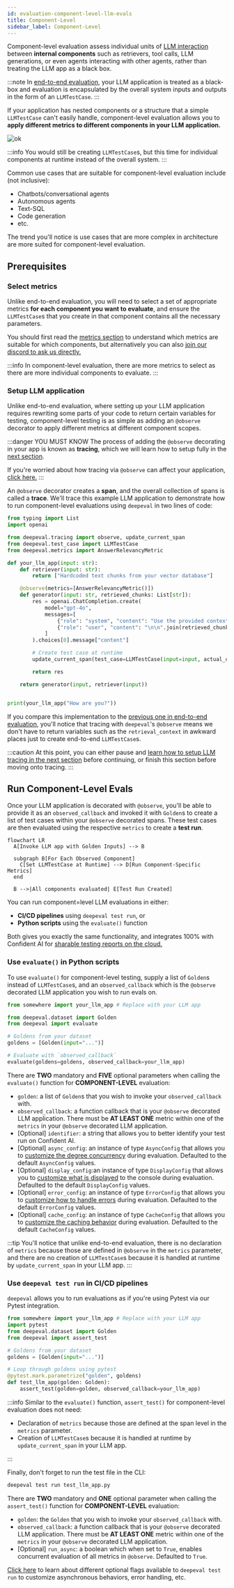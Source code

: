 ```yaml
---
id: evaluation-component-level-llm-evals
title: Component-Level
sidebar_label: Component-Level
---
```


Component-level evaluation assess individual units of [LLM interaction](/docs/evaluation-test-cases#what-is-an-llm-interaction) between **internal components** such as retrievers, tool calls, LLM generations, or even agents interacting with other agents, rather than treating the LLM app as a black box.

:::note
In [end-to-end evaluation](/docs/evaluation-end-to-end-llm-evals), your LLM application is treated as a black-box and evaluation is encapsulated by the overall system inputs and outputs in the form of an `LLMTestCase`.
:::

If your application has nested components or a structure that a simple `LLMTestCase` can't easily handle, component-level evaluation allows you to **apply different metrics to different components in your LLM application.**

![ok](https://deepeval-docs.s3.us-east-1.amazonaws.com/component-evals:complex-system.png)

:::info
You would still be creating `LLMTestCase`s, but this time for individual components at runtime instead of the overall system.
:::

Common use cases that are suitable for component-level evaluation include (not inclusive):

- Chatbots/conversational agents
- Autonomous agents
- Text-SQL
- Code generation
- etc.

The trend you'll notice is use cases that are more complex in architecture are more suited for component-level evaluation.

## Prerequisites

### Select metrics

Unlike end-to-end evaluation, you will need to select a set of appropriate metrics **for each component you want to evaluate**, and ensure the `LLMTestCase`s that you create in that component contains all the necessary parameters.

You should first read the [metrics section](/docs/metrics-introduction) to understand which metrics are suitable for which components, but alternatively you can also [join our discord to ask us directly.](https://discord.com/invite/a3K9c8GRGt)

:::info
In component-level evaluation, there are more metrics to select as there are more individual components to evaluate.
:::

### Setup LLM application

Unlike end-to-end evaluation, where setting up your LLM application requires rewriting some parts of your code to return certain variables for testing, component-level testing is as simple as adding an `@observe` decorator to apply different metrics at different component scopes.

:::danger YOU MUST KNOW
The process of adding the `@observe` decorating in your app is known as **tracing**, which we will learn how to setup fully in the [next section](/docs/evaluation-llm-tracing).

If you're worried about how tracing via `@observe` can affect your application, [click here.](/docs/evaluation-llm-tracing#dont-be-worried-about-tracing)
:::

An `@observe` decorator creates a **span**, and the overall collection of spans is called a **trace**. We'll trace this example LLM application to demonstrate how to run component-level evaluations using `deepeval` in two lines of code:

```python title="somewhere.py" showLineNumbers {12,23}
from typing import List
import openai

from deepeval.tracing import observe, update_current_span
from deepeval.test_case import LLMTestCase
from deepeval.metrics import AnswerRelevancyMetric

def your_llm_app(input: str):
    def retriever(input: str):
        return ["Hardcoded text chunks from your vector database"]

    @observe(metrics=[AnswerRelevancyMetric()])
    def generator(input: str, retrieved_chunks: List[str]):
        res = openai.ChatCompletion.create(
            model="gpt-4o",
            messages=[
                {"role": "system", "content": "Use the provided context to answer the question."},
                {"role": "user", "content": "\n\n".join(retrieved_chunks) + "\n\nQuestion: " + input}
            ]
        ).choices[0].message["content"]

        # Create test case at runtime
        update_current_span(test_case=LLMTestCase(input=input, actual_output=res))

        return res

    return generator(input, retriever(input))


print(your_llm_app("How are you?"))
```

If you compare this implementation to the [previous one in end-to-end evaluation](/docs/evaluation-end-to-end-llm-evals#setup-llm-application), you'll notice that tracing with `deepeval`'s `@observe` means we don't have to return variables such as the `retrieval_context` in awkward places just to create end-to-end `LLMTestCase`s.

:::caution
At this point, you can either pause and [learn how to setup LLM tracing in the next section](/docs/evaluation-llm-tracing) before continuing, or finish this section before moving onto tracing.
:::

## Run Component-Level Evals

Once your LLM application is decorated with `@observe`, you'll be able to provide it as an `observed_callback` and invoked it with `Golden`s to create a list of test cases within your `@observe` decorated spans. These test cases are then evaluated using the respective `metrics` to create a **test run**.

<div style={{ textAlign: "center", margin: "2rem 0" }}>

```mermaid
flowchart LR
  A[Invoke LLM app with Golden Inputs] --> B

  subgraph B[For Each Observed Component]
    C[Set LLMTestCase at Runtime] --> D[Run Component-Specific Metrics]
  end

  B -->|All components evaluated| E[Test Run Created]
```

</div>

You can run component=level LLM evaluations in either:

- **CI/CD pipelines** using `deepeval test run`, or
- **Python scripts** using the `evaluate()` function

Both gives you exactly the same functionality, and integrates 100% with Confident AI for [sharable testing reports on the cloud.](https://documentation.confident-ai.com/docs/llm-evaluation/evaluation-features/testing-reports)

### Use `evaluate()` in Python scripts

To use `evaluate()` for component-level testing, supply a list of `Golden`s instead of `LLMTestCase`s, and an `observed_callback` which is the `@observe` decorated LLM application you wish to run evals on.

```python title="main.py"
from somewhere import your_llm_app # Replace with your LLM app

from deepeval.dataset import Golden
from deepeval import evaluate

# Goldens from your dataset
goldens = [Golden(input="...")]

# Evaluate with `observed_callback`
evaluate(goldens=goldens, observed_callback=your_llm_app)
```

There are **TWO** mandatory and **FIVE** optional parameters when calling the `evaluate()` function for **COMPONENT-LEVEL** evaluation:

- `golden`: a list of `Golden`s that you wish to invoke your `observed_callback` with.
- `observed_callback`: a function callback that is your `@observe` decorated LLM application. There must be **AT LEAST ONE** metric within one of the `metrics` in your `@observe` decorated LLM application.
- [Optional] `identifier`: a string that allows you to better identify your test run on Confident AI.
- [Optional] `async_config`: an instance of type `AsyncConfig` that allows you to [customize the degree concurrency](/docs/evaluation-flags-and-configs#async-configs) during evaluation. Defaulted to the default `AsyncConfig` values.
- [Optional] `display_config`:an instance of type `DisplayConfig` that allows you to [customize what is displayed](/docs/evaluation-flags-and-configs#display-configs) to the console during evaluation. Defaulted to the default `DisplayConfig` values.
- [Optional] `error_config`: an instance of type `ErrorConfig` that allows you to [customize how to handle errors](/docs/evaluation-flags-and-configs#error-configs) during evaluation. Defaulted to the default `ErrorConfig` values.
- [Optional] `cache_config`: an instance of type `CacheConfig` that allows you to [customize the caching behavior](/docs/evaluation-flags-and-configs#cache-configs) during evaluation. Defaulted to the default `CacheConfig` values.

:::tip
You'll notice that unlike end-to-end evaluation, there is no declaration of `metrics` because those are defined in `@observe` in the `metrics` parameter, and there are no creation of `LLMTestCase`s because it is handled at runtime by `update_current_span` in your LLM app.
:::

### Use `deepeval test run` in CI/CD pipelines

`deepeval` allows you to run evaluations as if you're using Pytest via our Pytest integration.

```python title="test_llm_app.py" showLineNumbers {10}
from somewhere import your_llm_app # Replace with your LLM app
import pytest
from deepeval.dataset import Golden
from deepeval import assert_test

# Goldens from your dataset
goldens = [Golden(input="...")]

# Loop through goldens using pytest
@pytest.mark.parametrize("golden", goldens)
def test_llm_app(golden: Golden):
    assert_test(golden=golden, observed_callback=your_llm_app)
```

:::info
Similar to the `evaluate()` function, `assert_test()` for component-level evaluation does not need:

- Declaration of `metrics` because those are defined at the span level in the `metrics` parameter.
- Creation of `LLMTestCase`s because it is handled at runtime by `update_current_span` in your LLM app.

:::

Finally, don't forget to run the test file in the CLI:

```bash
deepeval test run test_llm_app.py
```

There are **TWO** mandatory and **ONE** optional parameter when calling the `assert_test()` function for **COMPONENT-LEVEL** evaluation:

- `golden`: the `Golden` that you wish to invoke your `observed_callback` with.
- `observed_callback`: a function callback that is your `@observe` decorated LLM application. There must be **AT LEAST ONE** metric within one of the `metrics` in your `@observe` decorated LLM application.
- [Optional] `run_async`: a boolean which when set to `True`, enables concurrent evaluation of all metrics in `@observe`. Defaulted to `True`.

[Click here](/docs/evaluation-flags-and-configs#flags-for-deepeval-test-run) to learn about different optional flags available to `deepeval test run` to customize asynchronous behaviors, error handling, etc.
